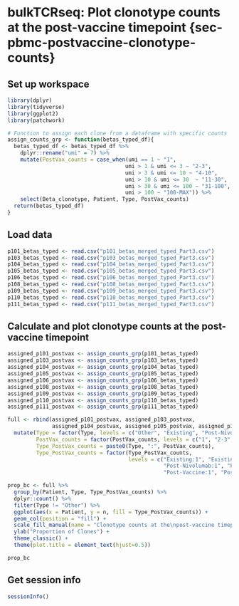 # bulkTCRseq: Plot clonotype counts at the post-vaccine timepoint {sec-pbmc-postvaccine-clonotype-counts}

## Set up workspace
```r
library(dplyr)
library(tidyverse)
library(ggplot2)
library(patchwork)

# Function to assign each clone from a dataframe with specific counts
assign_counts_grp <- function(betas_typed_df){
  betas_typed_df <- betas_typed_df %>%
    dplyr::rename("umi" = 7) %>%
    mutate(PostVax_counts = case_when(umi == 1 ~ "1",
                                     umi > 1 & umi <= 3 ~ "2-3",
                                     umi > 3 & umi <= 10 ~ "4-10",
                                     umi > 10 & umi <= 30  ~ "11-30",
                                     umi > 30 & umi <= 100 ~ "31-100",
                                     umi > 100 ~ "100-MAX")) %>%
    select(Beta_clonotype, Patient, Type, PostVax_counts)
  return(betas_typed_df)
}
```

## Load data
```r
p101_betas_typed <- read.csv("p101_betas_merged_typed_Part3.csv")
p103_betas_typed <- read.csv("p103_betas_merged_typed_Part3.csv")
p104_betas_typed <- read.csv("p104_betas_merged_typed_Part3.csv")
p105_betas_typed <- read.csv("p105_betas_merged_typed_Part3.csv")
p106_betas_typed <- read.csv("p106_betas_merged_typed_Part3.csv")
p108_betas_typed <- read.csv("p108_betas_merged_typed_Part3.csv")
p109_betas_typed <- read.csv("p109_betas_merged_typed_Part3.csv")
p110_betas_typed <- read.csv("p110_betas_merged_typed_Part3.csv")
p111_betas_typed <- read.csv("p111_betas_merged_typed_Part3.csv")
```

## Calculate and plot clonotype counts at the post-vaccine timepoint
```r
assigned_p101_postvax <- assign_counts_grp(p101_betas_typed)
assigned_p103_postvax <- assign_counts_grp(p103_betas_typed)
assigned_p104_postvax <- assign_counts_grp(p104_betas_typed)
assigned_p105_postvax <- assign_counts_grp(p105_betas_typed)
assigned_p106_postvax <- assign_counts_grp(p106_betas_typed)
assigned_p108_postvax <- assign_counts_grp(p108_betas_typed)
assigned_p109_postvax <- assign_counts_grp(p109_betas_typed)
assigned_p110_postvax <- assign_counts_grp(p110_betas_typed)
assigned_p111_postvax <- assign_counts_grp(p111_betas_typed)

full <- rbind(assigned_p101_postvax, assigned_p103_postvax,
              assigned_p104_postvax, assigned_p105_postvax, assigned_p106_postvax, assigned_p108_postvax, assigned_p109_postvax, assigned_p110_postvax, assigned_p111_postvax)  %>%
  mutate(Type = factor(Type, levels = c("Other", "Existing", "Post-Nivolumab", "Post-Vaccine")),
         PostVax_counts = factor(PostVax_counts, levels = c("1", "2-3", "4-10", "11-30", "31-100", "100-MAX")),
         Type_PostVax_counts = paste0(Type, ":", PostVax_counts),
         Type_PostVax_counts = factor(Type_PostVax_counts, 
                                      levels = c("Existing:1", "Existing:2-3", "Existing:4-10", "Existing:11-30", "Existing:31-100", "Existing:100-MAX",
                                                 "Post-Nivolumab:1", "Post-Nivolumab:2-3", "Post-Nivolumab:4-10", "Post-Nivolumab:11-30", "Post-Nivolumab:31-100", "Post-Nivolumab:100-MAX",
                                                 "Post-Vaccine:1", "Post-Vaccine:2-3", "Post-Vaccine:4-10", "Post-Vaccine:11-30", "Post-Vaccine:31-100", "Post-Vaccine:100-MAX")))

prop_bc <- full %>%
  group_by(Patient, Type, Type_PostVax_counts) %>%
  dplyr::count() %>%
  filter(Type != "Other") %>%
  ggplot(aes(x = Patient, y = n, fill = Type_PostVax_counts)) +
  geom_col(position = "fill") +
  scale_fill_manual(name = "Clonotype counts at the\npost-vaccine timepoint", values = c(colorRampPalette(c("grey95", "grey70"))(6), colorRampPalette(c("#f9df9e", "darkgoldenrod3"))(6), colorRampPalette(c("#C0E8FF", "#0072B2"))(5))) +
  ylab("Proportion of Clones") +
  theme_classic() +
  theme(plot.title = element_text(hjust=0.5))

prop_bc
```

## Get session info
```r
sessionInfo()
```


